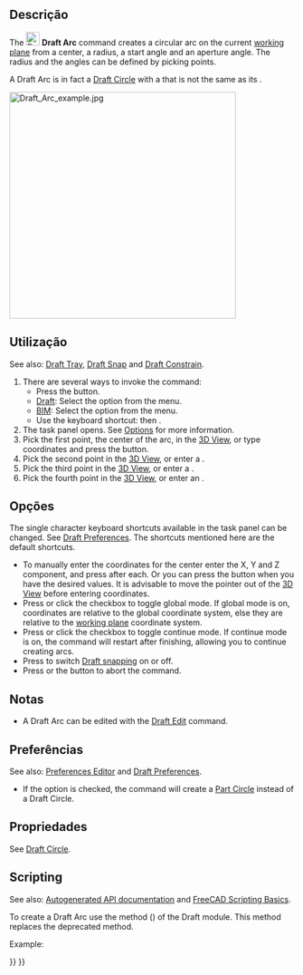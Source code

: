 <languages/>

<div class="mw-translate-fuzzy">
{{Docnav
|[[Draft_Fillet/pt-br|Filé]]
|[[Draft_Arc_3Points/pt-br|Arco 3Pontos]]
|[[Draft_Workbench/pt-br|Draft]]
|IconL=Draft_Fillet.svg 
|IconR=Draft_Arc_3Points.svg
|IconC=Workbench_Draft.svg
}}
</div>

{{GuiCommand
|Name=Draft Arc
|MenuLocation=Drafting → Arc Tools → Arc<br>2D Drafting → Arc
|Workbenches=[[Draft_Workbench|Draft]], [[BIM_Workbench|BIM]]
|Shortcut={{KEY|A}} {{KEY|R}}
|Version=0.7
|SeeAlso=[[Draft_Arc_3Points|Draft Arc 3Points]], [[Draft_Circle|Draft Circle]]
}}

<span id="Description"></span>
==Descrição==

The [[Image:Draft_Arc.svg|24px]] '''Draft Arc''' command creates a circular arc on the current [[Draft_SelectPlane|working plane]] from a center, a radius, a start angle and an aperture angle. The radius and the angles can be defined by picking points.

A Draft Arc is in fact a [[Draft_Circle|Draft Circle]] with a {{PropertyData|First Angle}} that is not the same as its {{PropertyData|Last Angle}}.

[[Image:Draft_Arc_example.jpg|400px]] 
{{Caption|Arc defined by four points, center, radius, initial point of arc and final point of arc}}

<span id="Usage"></span>
==Utilização==

See also: [[Draft_Tray|Draft Tray]], [[Draft_Snap|Draft Snap]] and [[Draft_Constrain|Draft Constrain]].

# There are several ways to invoke the command:
#* Press the {{Button|[[Image:Draft_Arc.svg|16px]] [[Draft_Arc|Arc]]}} button.
#* [[Draft_Workbench|Draft]]: Select the {{MenuCommand|Drafting → Arc Tools → [[Image:Draft_Arc.svg|16px]] Arc}} option from the menu.
#* [[BIM_Workbench|BIM]]: Select the {{MenuCommand|2D Drafting → [[Image:Draft_Arc.svg|16px]] Arc}} option from the menu.
#* Use the keyboard shortcut: {{KEY|A}} then {{KEY|R}}.
# The {{MenuCommand|Arc}} task panel opens. See [[#Options|Options]] for more information.
# Pick the first point, the center of the arc, in the [[3D_View|3D View]], or type coordinates and press the {{Button|[[Image:Draft_AddPoint.svg|16px]] Enter Point}} button.
# Pick the second point in the [[3D_View|3D View]], or enter a {{MenuCommand|Radius}}.
# Pick the third point in the [[3D_View|3D View]], or enter a {{MenuCommand|Start angle}}.
# Pick the fourth point in the [[3D_View|3D View]], or enter an {{MenuCommand|Aperture angle}}.

<span id="Options"></span>
==Opções==

The single character keyboard shortcuts available in the task panel can be changed. See [[Draft_Preferences|Draft Preferences]]. The shortcuts mentioned here are the default shortcuts.

* To manually enter the coordinates for the center enter the X, Y and Z component, and press {{KEY|Enter}} after each. Or you can press the {{Button|[[Image:Draft_AddPoint.svg|16px]] Enter Point}} button when you have the desired values. It is advisable to move the pointer out of the [[3D_View|3D View]] before entering coordinates.
* Press {{KEY|G}} or click the {{MenuCommand|Global}} checkbox to toggle global mode. If global mode is on, coordinates are relative to the global coordinate system, else they are relative to the [[Draft_SelectPlane|working plane]] coordinate system.
* Press {{KEY|N}} or click the {{MenuCommand|Continue}} checkbox to toggle continue mode. If continue mode is on, the command will restart after finishing, allowing you to continue creating arcs.
* Press {{KEY|S}} to switch [[Draft_Snap|Draft snapping]] on or off.
* Press {{KEY|Esc}} or the {{Button|Close}} button to abort the command.

<span id="Notes"></span>
==Notas==

* A Draft Arc can be edited with the [[Draft_Edit|Draft Edit]] command.

<span id="Preferences"></span>
==Preferências==

See also: [[Preferences_Editor|Preferences Editor]] and [[Draft_Preferences|Draft Preferences]].

* If the {{MenuCommand|Edit → Preferences → Draft → General → Create Part primitives if possible}} option is checked, the command will create a [[Part_Circle|Part Circle]] instead of a Draft Circle.

<span id="Properties"></span>
==Propriedades==

See [[Draft_Circle#Properties|Draft Circle]].

==Scripting==

See also: [https://freecad.github.io/SourceDoc/ Autogenerated API documentation] and [[FreeCAD Scripting Basics|FreeCAD Scripting Basics]].

To create a Draft Arc use the {{incode|make_circle}} method ({{Version|0.19}}) of the Draft module. This method replaces the deprecated {{incode|makeCircle}} method.

Example:

{{Code|code=
import FreeCAD as App
import Draft

doc = App.newDocument()

arc1 = Draft.make_circle(200, startangle=0, endangle=90)
arc2 = Draft.make_circle(500, startangle=20, endangle=160)
arc3 = Draft.make_circle(750, startangle=-30, endangle=-150)

doc.recompute()
}}


<div class="mw-translate-fuzzy">
{{Docnav
|[[Draft_Fillet/pt-br|Filé]]
|[[Draft_Arc_3Points/pt-br|Arco 3Pontos]]
|[[Draft_Workbench/pt-br|Draft]]
|IconL=Draft_Fillet.svg 
|IconR=Draft_Arc_3Points.svg
|IconC=Workbench_Draft.svg
}}
</div>

{{Draft Tools navi{{#translation:}}}}
{{Userdocnavi{{#translation:}}}}